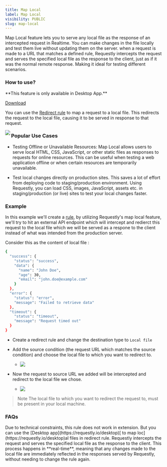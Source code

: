 ```yaml
---
title: Map Local
label: Map Local
visibility: PUBLIC
slug: map-local
---
```


Map Local feature lets you to serve any local file as the response of an intercepted request in Realtime. You can make changes in the file locally and test them live without updating them on the server. when a request is made to a URL that matches a defined rule, Requestly intercepts the request and serves the specified local file as the response to the client, just as if it was the normal remote response. Making it ideal for testing different scenarios.

### How to use?

<Callout type="info">
  **This feature is only available in Desktop App.**

  [Download](https://requestly.io/desktop)
</Callout>

You can use the [Redirect rule](https://docs.requestly.io/desktop-app/mac/http-modifications/redirect-rule) to map a request to a local file. This redirects the request to the local file, causing it to be served in response to that request.

<Image src="https://imagedelivery.net/IEMzXmjRvW0g933AN5ejrA/wwwnotionso-image-prod-files-secures3us-west-2amazonawscom-8e04dd23-74cd-4c44-8158-4238eac359d1-0f0949ab-683a-446e-a1e9-7182b15f2596-ss-2_58png/public" align="left" />

### Popular Use Cases

* Testing Offline or Unavailable Resources: Map Local allows users to serve local HTML, CSS, JavaScript, or other static files as responses to requests for online resources. This can be useful when testing a web application offline or when certain resources are temporarily unavailable.

- Test local changes directly on production sites. This saves a lot of effort from deploying code to staging/production environment. Using Requestly, you can load CSS, images, JavaScript, assets etc. in staging/production (or live) sites to test your local changes faster.

### Example

In this example we'll create a [rule](https://app.requestly.io/rules/shared-lists/viewer/1681478607948-Map-local-demo), by utilizing Requestly's map local feature, we'll try to hit an external API endpoint which will intercept and redierct this request to the local file which we will be served as a respone to the client instead of what was intended from the production server.

Consider this as the content of local file :

```bash
{
  "success": {
    "status": "success",
    "data": {
      "name": "John Doe",
      "age": 30,
      "email": "john.doe@example.com"
    }
  },
  "error": {
    "status": "error",
    "message": "Failed to retrieve data"
  },
  "timeout": {
    "status": "timeout",
    "message": "Request timed out"
  }
}
```

* Create a redirect rule and change the destination type to `Local file`

- Add the source condition (the request URL which matches the source condition) and choose the local file to which you want to redirect to.

  * <Image src="https://imagedelivery.net/IEMzXmjRvW0g933AN5ejrA/wwwnotionso-image-prod-files-secures3us-west-2amazonawscom-8e04dd23-74cd-4c44-8158-4238eac359d1-9c63a618-8aa4-4002-a063-e55e7964f5c2-ss-2_59png/public" align="left" />

* Now the request to source URL we added will be intercepted and redirect to the local file we chose.

  * <Image src="https://imagedelivery.net/IEMzXmjRvW0g933AN5ejrA/wwwnotionso-image-prod-files-secures3us-west-2amazonawscom-8e04dd23-74cd-4c44-8158-4238eac359d1-cddf89dc-fae5-4d59-b5ff-a31961d75809-ss-2_60png/public" align="left" />

> Note The local file to which you want to redirect the request to, must be present in your local machine.

### FAQs

<AccordionGroup>
  <Accordion title="Will this rule work in accordion?">
    Due to technical constraints, this rule does not work in extension. But you can use the [Desktop app](https://requestly.io/desktop)[ to map loc](https://requestly.io/desktop)al files in redirect rule.
  </Accordion>

  <Accordion title="Do I need to change rule after changing the contents of local file?">
    Requestly intercepts the request and serves the specified local file as the response to the client. This process happens in **real-time**, meaning that any changes made to the local file are immediately reflected in the responses served by Requestly, without needing to change the rule again.
  </Accordion>
</AccordionGroup>
